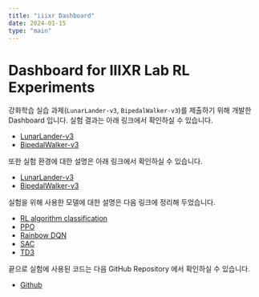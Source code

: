 ```yaml
---
title: "iiixr Dashboard"
date: 2024-01-15
type: "main"
---
```


# Dashboard for IIIXR Lab RL Experiments

강화학습 실습 과제(`LunarLander-v3`, `BipedalWalker-v3`)를 제출하기 위해 개발한 Dashboard 입니다. 실험 결과는 아래 링크에서 확인하실 수 있습니다.

- [LunarLander-v3](<./content/lunarlander-v3-exp>)
- [BipedalWalker-v3](./content/bipedalwalker-v3-exp)

또한 실험 환경에 대한 설명은 아래 링크에서 확인하실 수 있습니다.

- [LunarLander-v3](<./content/lunarlander>)
- [BipedalWalker-v3](./content/bipedalwalker)


실험을 위해 사용한 모델에 대한 설명은 다음 링크에 정리해 두었습니다.

- [RL algorithm classification](<./content/methods>)
- [PPO](<./content/ppo>)
- [Rainbow DQN](<./content/rainbow_dqn>)
- [SAC](<./content/sac>)
- [TD3](<./content/td3>)

끝으로 실험에 사용된 코드는 다음 GitHub Repository 에서 확인하실 수 있습니다.

- [Github](<https://github.com/enfow/iiixr>)